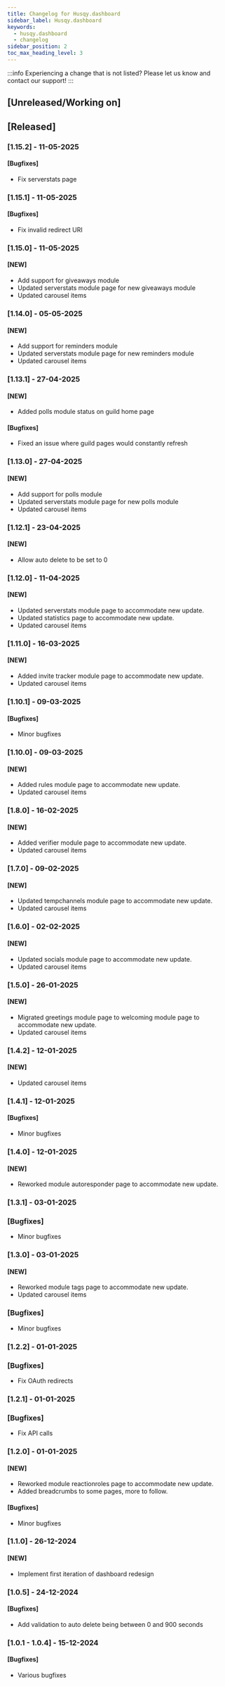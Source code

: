 ```yaml
---
title: Changelog for Husqy.dashboard
sidebar_label: Husqy.dashboard
keywords:
  - husqy.dashboard
  - changelog
sidebar_position: 2
toc_max_heading_level: 3
---
```


:::info
Experiencing a change that is not listed? Please let us know and contact our support!
:::

## [Unreleased/Working on]

## [Released]

### [1.15.2] - 11-05-2025

#### [Bugfixes]

- Fix serverstats page

### [1.15.1] - 11-05-2025

#### [Bugfixes]

- Fix invalid redirect URI

### [1.15.0] - 11-05-2025

#### [NEW]

- Add support for giveaways module
- Updated serverstats module page for new giveaways module
- Updated carousel items

### [1.14.0] - 05-05-2025

#### [NEW]

- Add support for reminders module
- Updated serverstats module page for new reminders module
- Updated carousel items

### [1.13.1] - 27-04-2025

#### [NEW]

- Added polls module status on guild home page

#### [Bugfixes]

- Fixed an issue where guild pages would constantly refresh

### [1.13.0] - 27-04-2025

#### [NEW]

- Add support for polls module
- Updated serverstats module page for new polls module
- Updated carousel items

### [1.12.1] - 23-04-2025

#### [NEW]

- Allow auto delete to be set to 0

### [1.12.0] - 11-04-2025

#### [NEW]

- Updated serverstats module page to accommodate new update.
- Updated statistics page to accommodate new update.
- Updated carousel items

### [1.11.0] - 16-03-2025

#### [NEW]

- Added invite tracker module page to accommodate new update.
- Updated carousel items

### [1.10.1] - 09-03-2025

#### [Bugfixes]

- Minor bugfixes

### [1.10.0] - 09-03-2025

#### [NEW]

- Added rules module page to accommodate new update.
- Updated carousel items

### [1.8.0] - 16-02-2025

#### [NEW]

- Added verifier module page to accommodate new update.
- Updated carousel items

### [1.7.0] - 09-02-2025

#### [NEW]

- Updated tempchannels module page to accommodate new update.
- Updated carousel items

### [1.6.0] - 02-02-2025

#### [NEW]

- Updated socials module page to accommodate new update.
- Updated carousel items

### [1.5.0] - 26-01-2025

#### [NEW]

- Migrated greetings module page to welcoming module page to accommodate new update.
- Updated carousel items

### [1.4.2] - 12-01-2025

#### [NEW]

- Updated carousel items

### [1.4.1] - 12-01-2025

#### [Bugfixes]

- Minor bugfixes

### [1.4.0] - 12-01-2025

#### [NEW]

- Reworked module autoresponder page to accommodate new update.

### [1.3.1] - 03-01-2025

### [Bugfixes]

- Minor bugfixes

### [1.3.0] - 03-01-2025

#### [NEW]

- Reworked module tags page to accommodate new update.
- Updated carousel items

### [Bugfixes]

- Minor bugfixes

### [1.2.2] - 01-01-2025

### [Bugfixes]

- Fix OAuth redirects

### [1.2.1] - 01-01-2025

### [Bugfixes]

- Fix API calls

### [1.2.0] - 01-01-2025

#### [NEW]

- Reworked module reactionroles page to accommodate new update.
- Added breadcrumbs to some pages, more to follow.

#### [Bugfixes]

- Minor bugfixes

### [1.1.0] - 26-12-2024

#### [NEW]

- Implement first iteration of dashboard redesign

### [1.0.5] - 24-12-2024

#### [Bugfixes]

- Add validation to auto delete being between 0 and 900 seconds

### [1.0.1 - 1.0.4] - 15-12-2024

#### [Bugfixes]

- Various bugfixes
